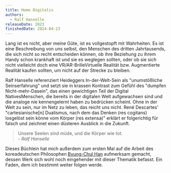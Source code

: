 ```yaml
---
title: Homo Digitalis
authors:
  - Ralf Hanselle
releaseDate: 2023
finishedDate: 2024-04-23
---
```



<BookHeading frontmatter={frontmatter} />

Lang ist es nicht, aber meine Güte, ist es vollgestopft mit Wahrheiten. Es ist eine Beschreibung von uns selbst, den Menschen des dritten Jahrtausends, die sich nicht so recht entscheiden können, ob ihre Beziehung zu ihrem Handy schon krankhaft ist und sie es weglegen sollten, oder ob sie sich nicht vielleicht doch eine VR/AR-Brille<Sidenote>Virtuelle Realität bzw. Augmentierte Realität</Sidenote> kaufen sollten, um nicht auf der Strecke zu bleiben.

Ralf Hanselle referenziert Heideggers In-der-Welt-Sein als "unumstößliche Seinserfahrung" und setzt sie in krassen Kontrast zum Gefühl des "dumpfen Nicht-mehr-Dasein", das einen gewichtigen Teil der Digital Natives<Sidenote>Menschen, die bereits in der digitalen Welt aufgewachsen sind und die analoge nie kennengelernt haben</Sidenote> zu bedrücken scheint. Ohne in der Welt zu sein, nur im Netz zu leben, das reicht uns nicht. René Descartes' "cartesianische[n] Dualismus, nach dem das Denken (res cogitans) losgelöst sein könne vom Körper (res extensa)" erklärt er folgerichtig für falsch und zeichnet einen düsteren Ausblick in die Zukunft.

<p><blockquote>Unsere Seelen sind müde, und die Körper wie tot.<footer><cite>- Ralf Hanselle</cite></footer></blockquote></p>

Dieses Büchlein hat mich außerdem zum ersten Mal auf die Arbeit des koreadeutschen Philosophen <a href="http://www.byungchulhan.de/">Byung-Chul Han</a> aufmerksam gemacht, dessen Werk sich wohl noch eingehender mit dieser Thematik befasst. Ein Faden, dem ich bestimmt weiter folgen werde.
